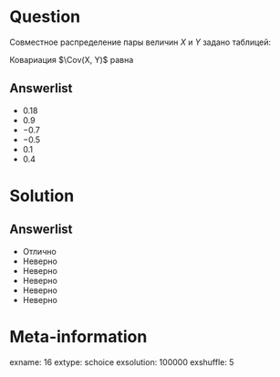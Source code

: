 Question
========
Совместное распределение пары величин $X$ и $Y$ задано таблицей:

\begin{center}
\begin{tabular}{c|cc}
 & $Y=-2$ & $Y=1$ \\
\hline
$X=-1$ & 0.1 & 0 \\
$X=0$ & 0.1 & 0.3 \\
$X=1$ & 0.2 & 0.3 \\
\end{tabular}
\end{center}
\vspace{0.2cm} 
 
 
Ковариация $\Cov(X, Y)$ равна
 

Answerlist
----------
*  $0.18$
*  $0.9$
*  $-0.7$
*  $-0.5$
*  $0.1$
*  $0.4$


Solution
========

Answerlist
----------
*  Отлично
*  Неверно
*  Неверно
*  Неверно
*  Неверно
*  Неверно

Meta-information
================
exname: 16
extype: schoice
exsolution: 100000
exshuffle: 5
